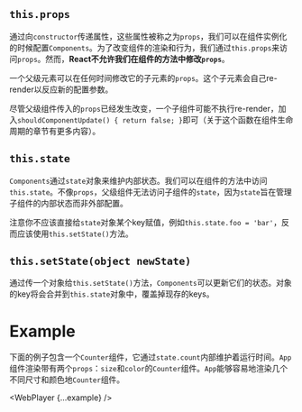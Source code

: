 
## **`this.props`**

通过向`constructor`传递属性，这些属性被称之为`props`，我们可以在组件实例化的时候配置`Components`。为了改变组件的渲染和行为，我们通过`this.props`来访问`props`。然而，**React不允许我们在组件的方法中修改`props`**。

一个父级元素可以在任何时间修改它的子元素的`props`。这个子元素会自己re-render以反应新的配置参数。

尽管父级组件传入的`props`已经发生改变，一个子组件可能不执行re-render，加入`shouldComponentUpdate() { return false; }`即可（关于这个函数在组件生命周期的章节有更多内容）。

## **`this.state`**

`Components`通过`state`对象来维护内部状态。我们可以在组件的方法中访问`this.state`。不像`props`，父级组件无法访问子组件的`state`，因为`state`旨在管理子组件的内部状态而非外部配置。

注意你不应该直接给`state`对象某个key赋值，例如`this.state.foo = 'bar'`，反而应该使用`this.setState()`方法。

## **`this.setState(object newState)`**

通过传一个对象给`this.setState()`方法，`Components`可以更新它们的状态。对象的key将会合并到`this.state`对象中，覆盖掉现存的keys。

# Example

下面的例子包含一个`Counter`组件，它通过`state.count`内部维护着运行时间。`App`组件渲染带有两个`props`：`size`和`color`的`Counter`组件。`App`能够容易地渲染几个不同尺寸和颜色地`Counter`组件。

<WebPlayer {...example} />
